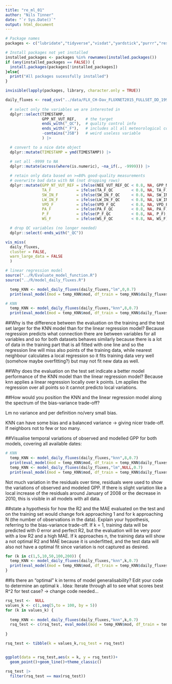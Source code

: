 ```yaml
---
title: "re_ml_01"
author: "Nils Tinner"
date: "`r Sys.Date()`"
output: html_document
---
```


```r
# Package names
packages <- c("lubridate","tidyverse","visdat","yardstick","purrr","reshape2","rsample","recipes","caret")

# Install packages not yet installed
installed_packages <- packages %in% rownames(installed.packages())
if (any(installed_packages == FALSE)) {
  install.packages(packages[!installed_packages])
}else{
  print("All packages sucessfully installed")
}

invisible(lapply(packages, library, character.only = TRUE))

daily_fluxes <- read_csv("../data/FLX_CH-Dav_FLUXNET2015_FULLSET_DD_1997-2014_1-3.csv") |>  
  
  # select only the variables we are interested in
  dplyr::select(TIMESTAMP,
                GPP_NT_VUT_REF,    # the target
                ends_with("_QC"),  # quality control info
                ends_with("_F"),   # includes all all meteorological co-variates
                -contains("JSB")   # weird useless variable
                ) |>

  # convert to a nice date object
  dplyr::mutate(TIMESTAMP = ymd(TIMESTAMP)) |>

  # set all -9999 to NA
  dplyr::mutate(across(where(is.numeric), ~na_if(., -9999))) |> 
  
  # retain only data based on >=80% good-quality measurements
  # overwrite bad data with NA (not dropping rows)
  dplyr::mutate(GPP_NT_VUT_REF = ifelse(NEE_VUT_REF_QC < 0.8, NA, GPP_NT_VUT_REF),
                TA_F           = ifelse(TA_F_QC        < 0.8, NA, TA_F),
                SW_IN_F        = ifelse(SW_IN_F_QC     < 0.8, NA, SW_IN_F),
                LW_IN_F        = ifelse(LW_IN_F_QC     < 0.8, NA, LW_IN_F),
                VPD_F          = ifelse(VPD_F_QC       < 0.8, NA, VPD_F),
                PA_F           = ifelse(PA_F_QC        < 0.8, NA, PA_F),
                P_F            = ifelse(P_F_QC         < 0.8, NA, P_F),
                WS_F           = ifelse(WS_F_QC        < 0.8, NA, WS_F)) |> 

  # drop QC variables (no longer needed)
  dplyr::select(-ends_with("_QC"))

vis_miss(
  daily_fluxes,
  cluster = FALSE, 
  warn_large_data = FALSE
  )

```





```r
# linear regression model
source("../R/Evaluate_model_function.R")
source("../R/model_daily_fluxes.R")

  temp_KNN <- model_daily_fluxes(daily_fluxes,"lm",0,0.7)
  print(eval_model(mod = temp_KNN$mod, df_train = temp_KNN$daily_fluxes_train, df_test = temp_KNN$daily_fluxes_test, out = "plot")) 


```


```R
# KNN
  temp_KNN <- model_daily_fluxes(daily_fluxes,"knn",8,0.7)
  print(eval_model(mod = temp_KNN$mod, df_train = temp_KNN$daily_fluxes_train, df_test = temp_KNN$daily_fluxes_test, out = "plot")) 

```

##Why is the difference between the evaluation on the training and the test set larger for the KNN model than for the linear regression model?
Because regression predicts what connection there are between variables for all variables and so for both datasets behaves similarly because there is a lot of data in the training part that is all fitted with one line and so the regression line will miss also points of the training data, while nearest neighbour calculates a local regression so it fits training data very well (somehow maybe overfitting?) but may not fit new data as well.

##Why does the evaluation on the test set indicate a better model performance of the KNN model than the linear regression model?
Because knn applies a linear regression locally over k points. Lm applies the regression over all points so it cannot predicto local variations.

##How would you position the KNN and the linear regression model along the spectrum of the bias-variance trade-off?

Lm no variance and per definition no/very small bias.

KNN can have some bias and a balanced variance -> giving nicer trade-off. If neighbors not to few or too many.


##Visualise temporal variations of observed and modelled GPP for both models, covering all available dates:
```R
# KNN
  temp_KNN <- model_daily_fluxes(daily_fluxes,"knn",8,0.7)
  print(eval_model(mod = temp_KNN$mod, df_train = temp_KNN$daily_fluxes_train, df_test = temp_KNN$daily_fluxes_test, out = "plot_all")) 
  temp_KNN <- model_daily_fluxes(daily_fluxes,"lm",NULL,0.7)
  print(eval_model(mod = temp_KNN$mod, df_train = temp_KNN$daily_fluxes_train, df_test = temp_KNN$daily_fluxes_test, out = "plot_all")) 
```
Not much variation in the residuals over time, residuals were used to show the variations of observed and modeled GPP. If there is slight variation like a local increase of the residuals around January of 2008 or the decrease in 2010, this is visible in all models with all data.

##state a hypothesis for how the R2 and the MAE evaluated on the test and on the training set would change fork approaching 1 and for k approaching N (the number of observations in the data). Explain your hypothesis, referring to the bias-variance trade-off.
If k = 1, training data will be predicted with 0 error and perfect R2, but the evaluation will be very poor with a low R2 and a high MAE.
If k approaches n, the training data will show a not optimal R2 and MAE because it is underfitted, and the test data will also not have a optimal fit since variation is not captured as desired.


```R

for (k in c(1,5,10,50,100,200)) {
  temp_KNN <- model_daily_fluxes(daily_fluxes,"knn",k,0.7)
  print(eval_model(mod = temp_KNN$mod, df_train = temp_KNN$daily_fluxes_train, df_test = temp_KNN$daily_fluxes_test, out = "plot")) 
}
```


##Is there an “optimal”  k in terms of model generalisability? Edit your code to determine an optimal k
 .
 Idea: Iterate through all to see what scores best R^2 for test case?
 -> change code needed...
 
 
```R
rsq_test <-  NULL
values_k <- c(1,seq(5,to = 100, by = 5))
for (k in values_k) {
  
  temp_KNN <- model_daily_fluxes(daily_fluxes,"knn",k,0.7)
  rsq_test <- c(rsq_test, eval_model(mod = temp_KNN$mod, df_train = temp_KNN$daily_fluxes_train, df_test = temp_KNN$daily_fluxes_test, out = "r.squared")$rsq_test)
  
}

rsq_test <- tibble(k = values_k,rsq_test = rsq_test)


ggplot(data = rsq_test,aes(x = k, y = rsq_test))+
  geom_point()+geom_line()+theme_classic()

rsq_test |>
  filter(rsq_test == max(rsq_test))
```